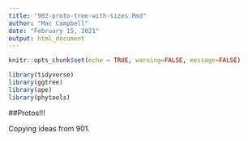 ```yaml
---
title: "902-proto-tree-with-sizes.Rmd"
author: "Mac Campbell"
date: "February 15, 2021"
output: html_document
---
```


```r
knitr::opts_chunk$set(echo = TRUE, warning=FALSE, message=FALSE)
```

```r
library(tidyverse)
library(ggtree)
library(ape)
library(phytools)
```

##Protos!!!

Copying ideas from 901.